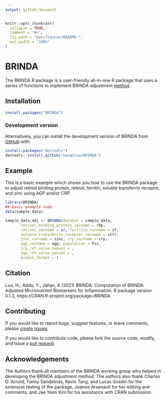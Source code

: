 ```yaml
---
output: github_document
---
```


<!-- README.md is generated from README.Rmd. Please edit that file -->

```r
knitr::opts_chunk$set(
  collapse = TRUE,
  comment = "#>",
  fig.path = "man/figures/README-",
  out.width = "100%"
)
```

# BRINDA

<!-- badges: start -->
<!-- badges: end -->

The BRINDA R package is a user-friendly all-in-one R package that uses a series 
of functions to implement BRINDA adjustment [method](https://brinda-nutrition.org/publications/) .

## Installation

``` r
install.packages("BRINDA")
```

### Development version
Alternatively, you can install the development version of BRINDA from [GitHub](https://github.com/) with:

``` r
install.packages("devtools")
devtools::install_github("hanqiluo/BRINDA")
```

## Example

This is a basic example which shows you how to use the BRINDA package to adjust retinol binding protein, 
    retinol, ferritin, soluble transferrin receptor, and zinc using AGP and/or 
    CRP.

```r
library(BRINDA)
## basic example code
data(sample_data)

sample_data_adj <- BRINDA(dataset = sample_data,
       retinol_binding_protein_varname = rbp,
       retinol_varname = sr, ferritin_varname = sf,
       soluble_transferrin_receptor_varname = stfr,
       zinc_varname = zinc, crp_varname = crp,
       agp_varname = agp, population = Psc,
       crp_ref_value_manual = ,
       agp_ref_value_manual = ,
       output_format = )

```

## Citation
Luo, H.; Addo, Y.; Jahan, A (2021) BRINDA: Computation of BRINDA Adjusted Micronutrient Biomarkers for Inflammation. R package version 0.1.3, https://CRAN.R-project.org/package=BRINDA

## Contributing
If you would like to report bugs, suggest features, or leave comments, please [create issues](https://github.com/hanqiluo/BRINDA/issues).

If you would like to contribute code, please fork the source code, modify, and issue a [pull request](https://github.com/hanqiluo/BRINDA/pulls).

## Acknowledgements
The Authors thank all members of the BRINDA working group who helped in developing the BRINDA adjustment method. The authors also thank Charles D. Arnold, Fanny Sandalinas, Kevin Tang, and Lucas Gosdin for the extensive testing of the package, Joanne Arsenault for her editing and comments, and Jae Yeon Kim for his assistance with CRAN submission.
